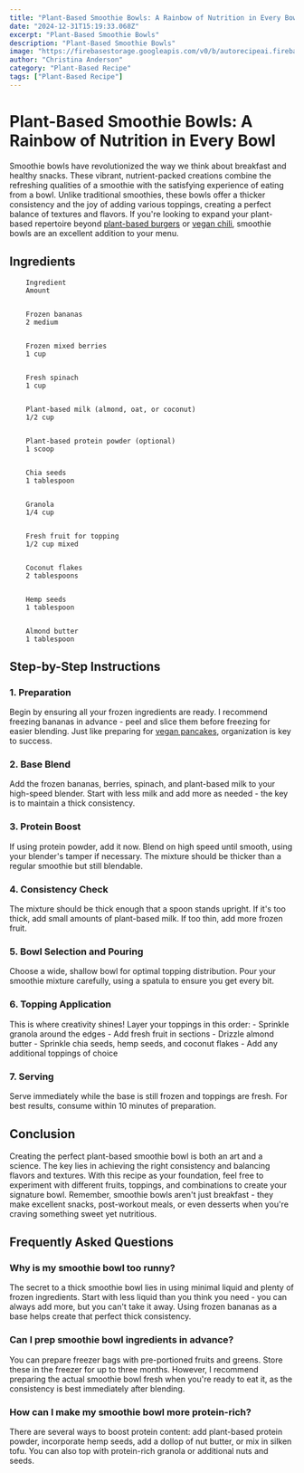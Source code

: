 ```yaml
---
title: "Plant-Based Smoothie Bowls: A Rainbow of Nutrition in Every Bowl"
date: "2024-12-31T15:19:33.068Z"
excerpt: "Plant-Based Smoothie Bowls"
description: "Plant-Based Smoothie Bowls"
image: "https://firebasestorage.googleapis.com/v0/b/autorecipeai.firebasestorage.app/o/generated-images%2F1735658370734-llr01exdumm.jpg?alt=media&token=f51d15c5-b0dd-4ec7-a0f7-7c972bcdbfe8"
author: "Christina Anderson"
category: "Plant-Based Recipe"
tags: ["Plant-Based Recipe"]
---
```



# Plant-Based Smoothie Bowls: A Rainbow of Nutrition in Every Bowl


Smoothie bowls have revolutionized the way we think about breakfast and healthy snacks. These vibrant, nutrient-packed creations combine the refreshing qualities of a smoothie with the satisfying experience of eating from a bowl. Unlike traditional smoothies, these bowls offer a thicker consistency and the joy of adding various toppings, creating a perfect balance of textures and flavors. If you're looking to expand your plant-based repertoire beyond [plant-based burgers](https://healtystack.com/plant-based-burgers/) or [vegan chili](https://healtystack.com/vegan-chili-recipes/), smoothie bowls are an excellent addition to your menu.



## Ingredients



    
        Ingredient
        Amount
    
    
        Frozen bananas
        2 medium
    
    
        Frozen mixed berries
        1 cup
    
    
        Fresh spinach
        1 cup
    
    
        Plant-based milk (almond, oat, or coconut)
        1/2 cup
    
    
        Plant-based protein powder (optional)
        1 scoop
    
    
        Chia seeds
        1 tablespoon
    
    
        Granola
        1/4 cup
    
    
        Fresh fruit for topping
        1/2 cup mixed
    
    
        Coconut flakes
        2 tablespoons
    
    
        Hemp seeds
        1 tablespoon
    
    
        Almond butter
        1 tablespoon
    




## Step-by-Step Instructions


### 1. Preparation

Begin by ensuring all your frozen ingredients are ready. I recommend freezing bananas in advance - peel and slice them before freezing for easier blending. Just like preparing for [vegan pancakes](https://healtystack.com/vegan-pancakes/), organization is key to success.



### 2. Base Blend

Add the frozen bananas, berries, spinach, and plant-based milk to your high-speed blender. Start with less milk and add more as needed - the key is to maintain a thick consistency.



### 3. Protein Boost

If using protein powder, add it now. Blend on high speed until smooth, using your blender's tamper if necessary. The mixture should be thicker than a regular smoothie but still blendable.



### 4. Consistency Check

The mixture should be thick enough that a spoon stands upright. If it's too thick, add small amounts of plant-based milk. If too thin, add more frozen fruit.



### 5. Bowl Selection and Pouring

Choose a wide, shallow bowl for optimal topping distribution. Pour your smoothie mixture carefully, using a spatula to ensure you get every bit.



### 6. Topping Application

This is where creativity shines! Layer your toppings in this order:
    - Sprinkle granola around the edges
    - Add fresh fruit in sections
    - Drizzle almond butter
    - Sprinkle chia seeds, hemp seeds, and coconut flakes
    - Add any additional toppings of choice

### 7. Serving

Serve immediately while the base is still frozen and toppings are fresh. For best results, consume within 10 minutes of preparation.



## Conclusion

Creating the perfect plant-based smoothie bowl is both an art and a science. The key lies in achieving the right consistency and balancing flavors and textures. With this recipe as your foundation, feel free to experiment with different fruits, toppings, and combinations to create your signature bowl. Remember, smoothie bowls aren't just breakfast - they make excellent snacks, post-workout meals, or even desserts when you're craving something sweet yet nutritious.



## Frequently Asked Questions


### Why is my smoothie bowl too runny?

The secret to a thick smoothie bowl lies in using minimal liquid and plenty of frozen ingredients. Start with less liquid than you think you need - you can always add more, but you can't take it away. Using frozen bananas as a base helps create that perfect thick consistency.



### Can I prep smoothie bowl ingredients in advance?

You can prepare freezer bags with pre-portioned fruits and greens. Store these in the freezer for up to three months. However, I recommend preparing the actual smoothie bowl fresh when you're ready to eat it, as the consistency is best immediately after blending.



### How can I make my smoothie bowl more protein-rich?

There are several ways to boost protein content: add plant-based protein powder, incorporate hemp seeds, add a dollop of nut butter, or mix in silken tofu. You can also top with protein-rich granola or additional nuts and seeds.


